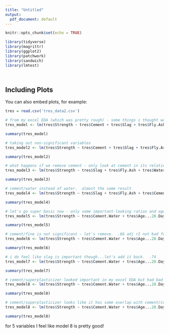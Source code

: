 ```yaml
---
title: "Untitled"
output:
  pdf_document: default
---
```


```r
knitr::opts_chunk$set(echo = TRUE)
```

```r
library(tidyverse)
library(magrittr)
library(ggplot2)
library(patchwork)
library(sandwich)
library(lmtest)




```

## Including Plots

You can also embed plots, for example:

```r
tres = read.csv('tres_data2.csv')
```

```r
# from my excel EDA (which was pretty rough) - some things i thought were logical to look at
tres_model <- lm(tres$Strength ~ tres$Cement + tres$Slag + tres$Fly.Ash + tres$Water + tres$Age...28.Days + tres$Age...28.Days.1 + tres$Cement.Water + tres$Cement.Coarse.Aggregate + tres$Cement.Fine.Aggregate + tres$Superplasticizer.Cement)

summary(tres_model)
```

```r
# taking out non-significant variables
tres_model2 <- lm(tres$Strength ~ tres$Cement + tres$Slag + tres$Fly.Ash + tres$Water + tres$Age...28.Days + tres$Age...28.Days.1 + tres$Cement.Coarse.Aggregate + tres$Cement.Fine.Aggregate)

summary(tres_model2)
```

```r
# what happens if we remove cement - only look at cement in its relation to coarse/fine aggregate
tres_model3 <- lm(tres$Strength ~ tres$Slag + tres$Fly.Ash + tres$Water + tres$Age...28.Days + tres$Age...28.Days.1 + tres$Cement.Coarse.Aggregate + tres$Cement.Fine.Aggregate)

summary(tres_model3)
```

```r
# cement/water instead of water.  almost the same result
tres_model4 <- lm(tres$Strength ~ tres$Slag + tres$Fly.Ash + tres$Cement.Water + tres$Age...28.Days + tres$Age...28.Days.1 + tres$Cement.Coarse.Aggregate + tres$Cement.Fine.Aggregate)

summary(tres_model4)
```

```r
# let's go super basic now - only some important-looking ratios and age
tres_model5 <- lm(tres$Strength ~ tres$Cement.Water + tres$Age...28.Days + tres$Age...28.Days.1 + tres$Cement.Coarse.Aggregate +  tres$Cement.Fine.Aggregate)

summary(tres_model5)
```

```r
# cement/fine is not significant - let's remove.  .66 adj r2 not bad for 4 variables
tres_model6 <- lm(tres$Strength ~ tres$Cement.Water + tres$Age...28.Days + tres$Age...28.Days.1 + tres$Cement.Coarse.Aggregate)

summary(tres_model6)
```

```r
# i do feel like slag is important though...let's add it back.  .74
tres_model7 <- lm(tres$Strength ~ tres$Cement.Water + tres$Age...28.Days + tres$Age...28.Days.1 + tres$Cement.Coarse.Aggregate + tres$Slag)

summary(tres_model7)
```

```r
# cement/superplasticizer looked important in my excel EDA but had bad results before.  what if we add it back now?  .7567 looks good 
tres_model8 <- lm(tres$Strength ~ tres$Cement.Water + tres$Age...28.Days + tres$Age...28.Days.1 + tres$Cement.Coarse.Aggregate + tres$Slag + tres$Superplasticizer.Cement)

summary(tres_model8)
```

```r
# cement/superplasticizer looks like it has some overlap with cement/coarse agg (but cement/superplasticizer appears to be a stronger predictor.  let's remove cement/coarse agg)  .76 r2 
tres_model8 <- lm(tres$Strength ~ tres$Cement.Water + tres$Age...28.Days + tres$Age...28.Days.1 + tres$Slag + tres$Superplasticizer.Cement)

summary(tres_model8)
```


for 5 variables I feel like model 8 is pretty good!